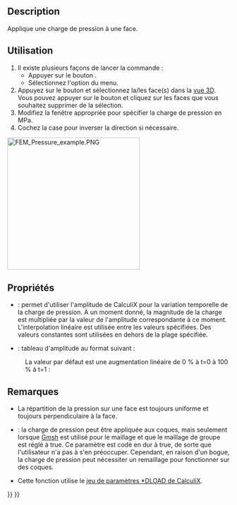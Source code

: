 <languages/>

{{Docnav/fr
|[[FEM_ConstraintForce/fr|Charge d'effort]]
|[[FEM_ConstraintCentrif/fr|Charge centrifuge]]
|[[FEM_Workbench/fr|Atelier FEM]]
|IconL=FEM_ConstraintForce.svg
|IconR=FEM_ConstraintCentrif.svg
|IconC=Workbench_FEM.svg
}}

{{GuiCommandContainer
|
{{GuiCommand/fr
|Name=FEM ConstraintPressure
|Name/fr=FEM Charge de pression
|MenuLocation=Modèle → Conditions limites et charges mécaniques → Charge de pression
|Workbenches=[[FEM_Workbench/fr|FEM]]
|SeeAlso=[[FEM_ConstraintForce/fr|FEM Charge d'effort]]
}}
{{GuiCommandFemInfo/fr
|Solvers=CalculiX, Elmer
}}
}}

==Description==

Applique une charge de pression à une face.

<span id="Usage"></span>
==Utilisation==

# Il existe plusieurs façons de lancer la commande :
#* Appuyer sur le bouton {{Button|[[Image:FEM_ConstraintPressure.svg|16px]] [[FEM_ConstraintPressure/fr|Charge de pression]]}}.
#* Sélectionnez l'option {{MenuCommand|Modèle → Conditions limites et charges mécaniques → [[Image:FEM_ConstraintPressure.svg|16px]] Charge de pression}} du menu.
# Appuyez sur le bouton {{Button|Ajouter}} et sélectionnez la/les face(s) dans la [[3D_view/fr|vue 3D]]. Vous pouvez appuyer sur le bouton {{Button|Supprimer}} et cliquez sur les faces que vous souhaitez supprimer de la sélection.
# Modifiez la fenêtre appropriée pour spécifier la charge de pression en MPa.
# Cochez la case pour inverser la direction si nécessaire.

[[Image:FEM_Pressure_example.PNG|300px]]
{{Caption|Charge de pression appliquée à un cylindre}}

<span id="Properties"></span>
==Propriétés==

* {{PropertyData|Enable Amplitude}} : permet d'utiliser l'amplitude de CalculiX pour la variation temporelle de la charge de pression. À un moment donné, la magnitude de la charge est multipliée par la valeur de l'amplitude correspondante à ce moment. L'interpolation linéaire est utilisée entre les valeurs spécifiées. Des valeurs constantes sont utilisées en dehors de la plage spécifiée. {{Version/fr|1.1}}
* {{PropertyData|Amplitude Values}} : tableau d'amplitude au format suivant {{Version/fr|1.1}} :

: {{Code|lang=text|code=
time_1, amplitude_value_1
...
}}

: La valeur par défaut est une augmentation linéaire de 0 % à t=0 à 100 % à t=1 :

: {{Code|lang=text|code=
0, 0
1, 1
}}

<span id="Notes"></span>
==Remarques==

* La répartition de la pression sur une face est toujours uniforme et toujours perpendiculaire à la face.

* {{VersionMinus/fr|0.21}} : la charge de pression peut être appliquée aux coques, mais seulement lorsque [[FEM_MeshGmshFromShape/fr|Gmsh]] est utilisé pour le maillage et que le maillage de groupe est réglé à true. Ce paramètre est codé en dur à true, de sorte que l'utilisateur n'a pas à s'en préoccuper. Cependant, en raison d'un bogue, la charge de pression peut nécessiter un remaillage pour fonctionner sur des coques.
* Cette fonction utilise le [https://web.mit.edu/calculix_v2.7/CalculiX/ccx_2.7/doc/ccx/node190.html jeu de paramètres *DLOAD de CalculiX].


{{Docnav/fr
|[[FEM_ConstraintForce/fr|Charge d'effort]]
|[[FEM_ConstraintCentrif/fr|Charge centrifuge]]
|[[FEM_Workbench/fr|Atelier FEM]]
|IconL=FEM_ConstraintForce.svg
|IconR=FEM_ConstraintCentrif.svg
|IconC=Workbench_FEM.svg
}}

{{FEM Tools navi{{#translation:}}}}
{{Userdocnavi{{#translation:}}}}
